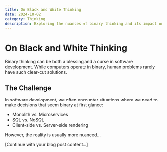 ```yaml
---
title: On Black and White Thinking
date: 2024-10-02
category: Thinking
description: Exploring the nuances of binary thinking and its impact on decision making in software development and life.
---
```


# On Black and White Thinking

Binary thinking can be both a blessing and a curse in software development. While computers operate in binary, human problems rarely have such clear-cut solutions.

## The Challenge

In software development, we often encounter situations where we need to make decisions that seem binary at first glance:

- Monolith vs. Microservices
- SQL vs. NoSQL
- Client-side vs. Server-side rendering

However, the reality is usually more nuanced...

[Continue with your blog post content...]
